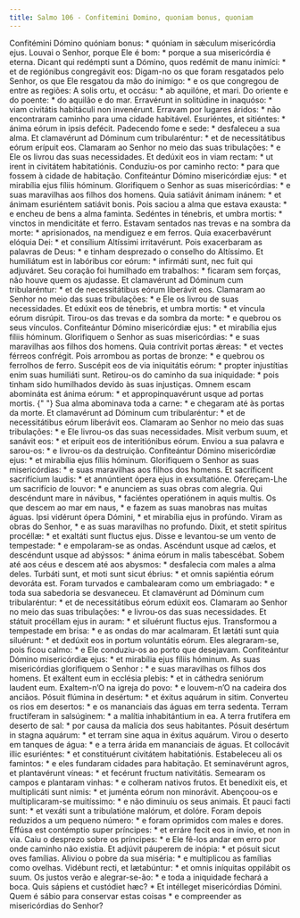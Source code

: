 ```yaml
---
title: Salmo 106 - Confitemini Domino, quoniam bonus, quoniam
---
```


<div class="grid grid-cols-2 gap-5">
  <span class="col-6 dropcaps text-justify">
    Confitémini Dómino quóniam bonus: * quóniam in sǽculum misericórdia ejus.
  </span>
  <span class="col-6 dropcaps text-justify">
    Louvai o Senhor, porque Ele é bom: * porque a sua misericórdia é eterna.
  </span>
  <span class="col-6 text-justify">
    Dicant qui redémpti sunt a Dómino, quos redémit de manu inimíci: * et de
    regiónibus congregávit eos:
  </span>
  <span class="col-6 text-justify">
    Digam-no os que foram resgatados pelo Senhor, os que Ele resgatou da mão do
    inimigo: * e os que congregou de entre as regiões:
  </span>
  <span class="col-6 text-justify">
    A solis ortu, et occásu: * ab aquilóne, et mari.
  </span>
  <span class="col-6 text-justify">
    Do oriente e do poente: * do aquilão e do mar.
  </span>
  <span class="col-6 text-justify">
    Erravérunt in solitúdine in inaquóso: * viam civitátis habitáculi non
    invenérunt.
  </span>
  <span class="col-6 text-justify">
    Erravam por lugares áridos: * não encontraram caminho para uma cidade
    habitável.
  </span>
  <span class="col-6 text-justify">
    Esuriéntes, et sitiéntes: * ánima eórum in ipsis defécit.
  </span>
  <span class="col-6 text-justify">
    Padecendo fome e sede: * desfaleceu a sua alma.
  </span>
  <span class="col-6 text-justify">
    Et clamavérunt ad Dóminum cum tribularéntur: * et de necessitátibus eórum
    erípuit eos.
  </span>
  <span class="col-6 text-justify">
    Clamaram ao Senhor no meio das suas tribulações: * e Ele os livrou das suas
    necessidades.
  </span>
  <span class="col-6 text-justify">
    Et dedúxit eos in viam rectam: * ut irent in civitátem habitatiónis.
  </span>
  <span class="col-6 text-justify">
    Conduziu-os por caminho recto: * para que fossem à cidade de habitação.
  </span>
  <span class="col-6 text-justify">
    Confiteántur Dómino misericórdiæ ejus: * et mirabília ejus fíliis hóminum.
  </span>
  <span class="col-6 text-justify">
    Glorifiquem o Senhor as suas misericórdias: * e suas maravilhas aos filhos
    dos homens.
  </span>
  <span class="col-6 text-justify">
    Quia satiávit ánimam inánem: * et ánimam esuriéntem satiávit bonis.
  </span>
  <span class="col-6 text-justify">
    Pois saciou a alma que estava exausta: * e encheu de bens a alma faminta.
  </span>
  <span class="col-6 text-justify">
    Sedéntes in ténebris, et umbra mortis: * vinctos in mendicitáte et ferro.
  </span>
  <span class="col-6 text-justify">
    Estavam sentados nas trevas e na sombra da morte: * aprisionados, na
    mendiguez e em ferros.
  </span>
  <span class="col-6 text-justify">
    Quia exacerbavérunt elóquia Dei: * et consílium Altíssimi irritavérunt.
  </span>
  <span class="col-6 text-justify">
    Pois exacerbaram as palavras de Deus: * e tinham desprezado o conselho do
    Altíssimo.
  </span>
  <span class="col-6 text-justify">
    Et humiliátum est in labóribus cor eórum: * infirmáti sunt, nec fuit qui
    adjuváret.
  </span>
  <span class="col-6 text-justify">
    Seu coração foi humilhado em trabalhos: * ficaram sem forças, não houve quem
    os ajudasse.
  </span>
  <span class="col-6 text-justify">
    Et clamavérunt ad Dóminum cum tribularéntur: * et de necessitátibus eórum
    liberávit eos.
  </span>
  <span class="col-6 text-justify">
    Clamaram ao Senhor no meio das suas tribulações: * e Ele os livrou de suas
    necessidades.
  </span>
  <span class="col-6 text-justify">
    Et edúxit eos de ténebris, et umbra mortis: * et víncula eórum disrúpit.
  </span>
  <span class="col-6 text-justify">
    Tirou-os das trevas e da sombra da morte: * e quebrou os seus vínculos.
  </span>
  <span class="col-6 text-justify">
    Confiteántur Dómino misericórdiæ ejus: * et mirabília ejus fíliis hóminum.
  </span>
  <span class="col-6 text-justify">
    Glorifiquem o Senhor as suas misericórdias: * e suas maravilhas aos filhos
    dos homens.
  </span>
  <span class="col-6 text-justify">
    Quia contrívit portas ǽreas: * et vectes férreos confrégit.
  </span>
  <span class="col-6 text-justify">
    Pois arrombou as portas de bronze: * e quebrou os ferrolhos de ferro.
  </span>
  <span class="col-6 text-justify">
    Suscépit eos de via iniquitátis eórum: * propter injustítias enim suas
    humiliáti sunt.
  </span>
  <span class="col-6 text-justify">
    Retirou-os do caminho da sua iniquidade: * pois tinham sido humilhados
    devido às suas injustiças.
  </span>
  <span class="col-6 text-justify">
    Omnem escam abomináta est ánima eórum: * et appropinquavérunt usque ad
    portas mortis.
  </span>
  <span class="col-6 text-justify">
    {" "}
    Sua alma abominava toda a carne: * e chegaram até às portas da morte.
  </span>
  <span class="col-6 text-justify">
    Et clamavérunt ad Dóminum cum tribularéntur: * et de necessitátibus eórum
    liberávit eos.
  </span>
  <span class="col-6 text-justify">
    Clamaram ao Senhor no meio das suas tribulações: * e Ele livrou-os das suas
    necessidades.
  </span>
  <span class="col-6 text-justify">
    Misit verbum suum, et sanávit eos: * et erípuit eos de interitiónibus eórum.
  </span>
  <span class="col-6 text-justify">
    Enviou a sua palavra e sarou-os: * e livrou-os da destruição.
  </span>
  <span class="col-6 text-justify">
    Confiteántur Dómino misericórdiæ ejus: * et mirabília ejus fíliis hóminum.
  </span>
  <span class="col-6 text-justify">
    Glorifiquem o Senhor as suas misericórdias: * e suas maravilhas aos filhos
    dos homens.
  </span>
  <span class="col-6 text-justify">
    Et sacríficent sacrifícium laudis: * et annúntient ópera ejus in
    exsultatióne.
  </span>
  <span class="col-6 text-justify">
    Ofereçam-Lhe um sacrifício de louvor: * e anunciem as suas obras com
    alegria.
  </span>
  <span class="col-6 text-justify">
    Qui descéndunt mare in návibus, * faciéntes operatiónem in aquis multis.
  </span>
  <span class="col-6 text-justify">
    Os que descem ao mar em naus, * e fazem as suas manobras nas muitas águas.
  </span>
  <span class="col-6 text-justify">
    Ipsi vidérunt ópera Dómini, * et mirabília ejus in profúndo.
  </span>
  <span class="col-6 text-justify">
    Viram as obras do Senhor, * e as suas maravilhas no profundo.
  </span>
  <span class="col-6 text-justify">
    Dixit, et stetit spíritus procéllæ: * et exaltáti sunt fluctus ejus.
  </span>
  <span class="col-6 text-justify">
    Disse e levantou-se um vento de tempestade: * e empolaram-se as ondas.
  </span>
  <span class="col-6 text-justify">
    Ascéndunt usque ad cælos, et descéndunt usque ad abýssos: * ánima eórum in
    malis tabescébat.
  </span>
  <span class="col-6 text-justify">
    Sobem até aos céus e descem até aos abysmos: * desfalecia com males a alma
    deles.
  </span>
  <span class="col-6 text-justify">
    Turbáti sunt, et moti sunt sicut ébrius: * et omnis sapiéntia eórum devoráta
    est.
  </span>
  <span class="col-6 text-justify">
    Foram turvados e cambalearam como um embriagado: * e toda sua sabedoria se
    desvaneceu.
  </span>
  <span class="col-6 text-justify">
    Et clamavérunt ad Dóminum cum tribularéntur: * et de necessitátibus eórum
    edúxit eos.
  </span>
  <span class="col-6 text-justify">
    Clamaram ao Senhor no meio das suas tribulações: * e livrou-os das suas
    necessidades.
  </span>
  <span class="col-6 text-justify">
    Et státuit procéllam ejus in auram: * et siluérunt fluctus ejus.
  </span>
  <span class="col-6 text-justify">
    Transformou a tempestade em brisa: * e as ondas do mar acalmaram.
  </span>
  <span class="col-6 text-justify">
    Et lætáti sunt quia siluérunt: * et dedúxit eos in portum voluntátis eórum.
  </span>
  <span class="col-6 text-justify">
    Eles alegraram-se, pois ficou calmo: * e Ele conduziu-os ao porto que
    desejavam.
  </span>
  <span class="col-6 text-justify">
    Confiteántur Dómino misericórdiæ ejus: * et mirabília ejus fíliis hóminum.
  </span>
  <span class="col-6 text-justify">
    As suas misericórdias glorifiquem o Senhor : * e suas maravilhas os filhos
    dos homens.
  </span>
  <span class="col-6 text-justify">
    Et exáltent eum in ecclésia plebis: * et in cáthedra seniórum laudent eum.
  </span>
  <span class="col-6 text-justify">
    Exaltem-n’O na igreja do povo: * e louvem-n’O na cadeira dos anciãos.
  </span>
  <span class="col-6 text-justify">
    Pósuit flúmina in desértum: * et éxitus aquárum in sitim.
  </span>
  <span class="col-6 text-justify">
    Converteu os rios em desertos: * e os mananciais das águas em terra sedenta.
  </span>
  <span class="col-6 text-justify">
    Terram fructíferam in salsúginem: * a malítia inhabitántium in ea.
  </span>
  <span class="col-6 text-justify">
    A terra frutífera em deserto de sal: * por causa da malícia dos seus
    habitantes.
  </span>
  <span class="col-6 text-justify">
    Pósuit desértum in stagna aquárum: * et terram sine aqua in éxitus aquárum.
  </span>
  <span class="col-6 text-justify">
    Virou o deserto em tanques de água: * e a terra árida em mananciais de
    águas.
  </span>
  <span class="col-6 text-justify">
    Et collocávit illic esuriéntes: * et constituérunt civitátem habitatiónis.
  </span>
  <span class="col-6 text-justify">
    Estabeleceu ali os famintos: * e eles fundaram cidades para habitação.
  </span>
  <span class="col-6 text-justify">
    Et seminavérunt agros, et plantavérunt víneas: * et fecérunt fructum
    nativitátis.
  </span>
  <span class="col-6 text-justify">
    Semearam os campos e plantaram vinhas: * e colheram nativos frutos.
  </span>
  <span class="col-6 text-justify">
    Et benedíxit eis, et multiplicáti sunt nimis: * et juménta eórum non
    minorávit.
  </span>
  <span class="col-6 text-justify">
    Abençoou-os e multiplicaram-se muitíssimo: * e não diminuiu os seus animais.
  </span>
  <span class="col-6 text-justify">
    Et pauci facti sunt: * et vexáti sunt a tribulatióne malórum, et dolóre.
  </span>
  <span class="col-6 text-justify">
    Foram depois reduzidos a um pequeno número: * e foram oprimidos com males e
    dores.
  </span>
  <span class="col-6 text-justify">
    Effúsa est contémptio super príncipes: * et erráre fecit eos in ínvio, et
    non in via.
  </span>
  <span class="col-6 text-justify">
    Caiu o desprezo sobre os príncipes: * e Ele fê-los andar em erro por onde
    caminho não existia.
  </span>
  <span class="col-6 text-justify">
    Et adjúvit páuperem de inópia: * et pósuit sicut oves famílias.
  </span>
  <span class="col-6 text-justify">
    Aliviou o pobre da sua miséria: * e multiplicou as famílias como ovelhas.
  </span>
  <span class="col-6 text-justify">
    Vidébunt recti, et lætabúntur: * et omnis iníquitas oppilábit os suum.
  </span>
  <span class="col-6 text-justify">
    Os justos verão e alegrar-se-ão: * e toda a iniquidade fechará a boca.
  </span>
  <span class="col-6 text-justify">
    Quis sápiens et custódiet hæc? * Et intélleget misericórdias Dómini.
  </span>
  <span class="col-6 text-justify">
    Quem é sábio para conservar estas coisas * e compreender as misericórdias do
    Senhor?
  </span>
</div>
